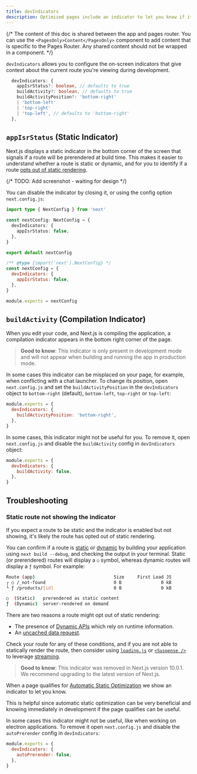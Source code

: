 ```yaml
---
title: devIndicators
description: Optimized pages include an indicator to let you know if it's being statically optimized. You can opt-out of it here.
---
```


{/* The content of this doc is shared between the app and pages router. You can use the `<PagesOnly>Content</PagesOnly>` component to add content that is specific to the Pages Router. Any shared content should not be wrapped in a component. */}

<AppOnly>

`devIndicators` allows you to configure the on-screen indicators that give context about the current route you're viewing during development.

```ts filename="Types"
  devIndicators: {
    appIsrStatus?: boolean, // defaults to true
    buildActivity?: boolean, // defaults to true
    buildActivityPosition?: 'bottom-right'
    | 'bottom-left'
    | 'top-right'
    | 'top-left', // defaults to 'bottom-right'
  },
```

## `appIsrStatus` (Static Indicator)

Next.js displays a static indicator in the bottom corner of the screen that signals if a route will be prerendered at build time. This makes it easier to understand whether a route is static or dynamic, and for you to identify if a route [opts out of static rendering](#static-route-not-showing-the-indicator).

{/* TODO: Add screenshot - waiting for design */}

You can disable the indicator by closing it, or using the config option `next.config.js`:

```ts filename="next.config.ts" switcher
import type { NextConfig } from 'next'

const nextConfig: NextConfig = {
  devIndicators: {
    appIsrStatus: false,
  },
}

export default nextConfig
```

```js filename="next.config.js" switcher
/** @type {import('next').NextConfig} */
const nextConfig = {
  devIndicators: {
    appIsrStatus: false,
  },
}

module.exports = nextConfig
```

## `buildActivity` (Compilation Indicator)

When you edit your code, and Next.js is compiling the application, a compilation indicator appears in the bottom right corner of the page.

> **Good to know**: This indicator is only present in development mode and will not appear when building and running the app in production mode.

In some cases this indicator can be misplaced on your page, for example, when conflicting with a chat launcher. To change its position, open `next.config.js` and set the `buildActivityPosition` in the `devIndicators` object to `bottom-right` (default), `bottom-left`, `top-right` or `top-left`:

```js filename="next.config.js"
module.exports = {
  devIndicators: {
    buildActivityPosition: 'bottom-right',
  },
}
```

In some cases, this indicator might not be useful for you. To remove it, open `next.config.js` and disable the `buildActivity` config in `devIndicators` object:

```js filename="next.config.js"
module.exports = {
  devIndicators: {
    buildActivity: false,
  },
}
```

## Troubleshooting

### Static route not showing the indicator

If you expect a route to be static and the indicator is enabled but not showing, it's likely the route has opted out of static rendering.

You can confirm if a route is [static](/docs/app/building-your-application/rendering/server-components#static-rendering-default) or [dynamic](/docs/app/building-your-application/rendering/server-components#dynamic-rendering) by building your application using `next build --debug`, and checking the output in your terminal. Static (or prerendered) routes will display a `○` symbol, whereas dynamic routes will display a `ƒ` symbol. For example:

```bash filename="Build Output"
Route (app)                              Size     First Load JS
┌ ○ /_not-found                          0 B               0 kB
└ ƒ /products/[id]                       0 B               0 kB

○  (Static)   prerendered as static content
ƒ  (Dynamic)  server-rendered on demand
```

There are two reasons a route might opt out of static rendering:

- The presence of [Dynamic APIs](/docs/app/building-your-application/rendering/server-components#dynamic-functions) which rely on runtime information.
- An [uncached data request](/docs/app/building-your-application/data-fetching/fetching#fetch-api).

Check your route for any of these conditions, and if you are not able to statically render the route, then consider using [`loading.js`](/docs/app/api-reference/file-conventions/loading) or [`<Suspense />`](https://react.dev/reference/react/Suspense) to leverage [streaming](/docs/app/building-your-application/routing/loading-ui-and-streaming#what-is-streaming).

</AppOnly>

<PagesOnly>

> **Good to know**: This indicator was removed in Next.js version 10.0.1. We recommend upgrading to the latest version of Next.js.

When a page qualifies for [Automatic Static Optimization](/docs/pages/building-your-application/rendering/automatic-static-optimization) we show an indicator to let you know.

This is helpful since automatic static optimization can be very beneficial and knowing immediately in development if the page qualifies can be useful.

In some cases this indicator might not be useful, like when working on electron applications. To remove it open `next.config.js` and disable the `autoPrerender` config in `devIndicators`:

```js filename="next.config.js"
module.exports = {
  devIndicators: {
    autoPrerender: false,
  },
}
```

</PagesOnly>
